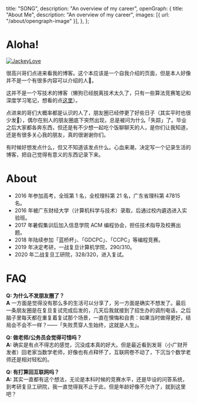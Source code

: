 
  title: "SONG",
  description: "An overview of my career",
  openGraph: {
    title: "About Me",
    description: "An overview of my career",
    images: [{ url: "/about/opengraph-image" }],
  },
};

# Aloha!

<a href="https://twitter.com/zhousongjie" target="_blank">
  <Image
    src="/images/avatar.png"
    alt="JackeyLove"
    className="rounded-full bg-gray-100 block mt-2 mb-5 mx-auto sm:float-right sm:ml-5 sm:mb-5 grayscale hover:grayscale-0"
    unoptimized
    width={160}
    height={160}
    priority
  />
</a>

很高兴哥们点进来看我的博客。这个本应该是一个自我介绍的页面，但是本人好像并不是一个有很多内容可以介绍的人🤡。

这并不是一个写技术的博客（懒狗已经脱离技术太久了，只有一些算法竞赛笔记和深度学习笔记，想看的点[这里](https://tech.jackey.love)）。

点进来的哥们大概率都是认识的人了，朋友圈已经停更了好些日子（其实平时也很少发🤡），偶尔在别人的朋友圈底下突然出现，总是被问为什么「失踪」了。毕业之后大家都各奔东西，但还是有不少想一起吃个饭聊聊天的人，是你们让我知道，还是有很多关心我的朋友，真的很谢谢你们。

有时候好想发点什么，但又不知道该发点什么。心血来潮，决定写一个记录生活的博客，把自己觉得有意义的东西记录下来。

# About

- 2016 年参加高考，全班第 1 名，全校理科第 21 名，广东省理科第 47815 名。
- 2016 年被广东财经大学（计算机科学与技术）录取，后通过校内遴选进入实验班。
- 2017 年暑假集训后加入信息学院 ACM 编程协会，担任技术指导及校赛出题。
- 2018 年陆续参加「蓝桥杯」、「GDCPC」、「CCPC」等编程竞赛。
- 2019 年决定考研，一战复旦计算机学院，290/310。
- 2020 年二战复旦工研院，328/320，进入复试。

# FAQ

**Q: 为什么不发朋友圈了？**  
**A** 一方面是觉得没有那么多的生活可以分享了，另一方面是确实不想发了。最后一条朋友圈是在复旦复试完成后发的，几天后我就接到了招生办的调剂电话，之后脑子里每天都在重复着复试那个场景，一直在懊悔和自责：如果当时做得更好，结局会不会不一样？——「失败贯穿人生始终，这就是人生」。

**Q: 做老师/公务员会觉得可惜吗？**  
**A:** 确实是有点不得志的感觉，沉没成本真的好大。但是最近看到发哥（小广财开发者）回老家当数学老师，好像也有点释怀了，互联网卷不动了，下沉当个数学老师还是相对轻松的。

**Q: 有打算回互联网吗？**  
**A:** 其实一直都有这个想法，无论是本科时候的竞赛水平，还是毕设的问答系统，到考研复旦工研院，我一直觉得我不止于此，但是年龄好像不允许了，就到这里吧？